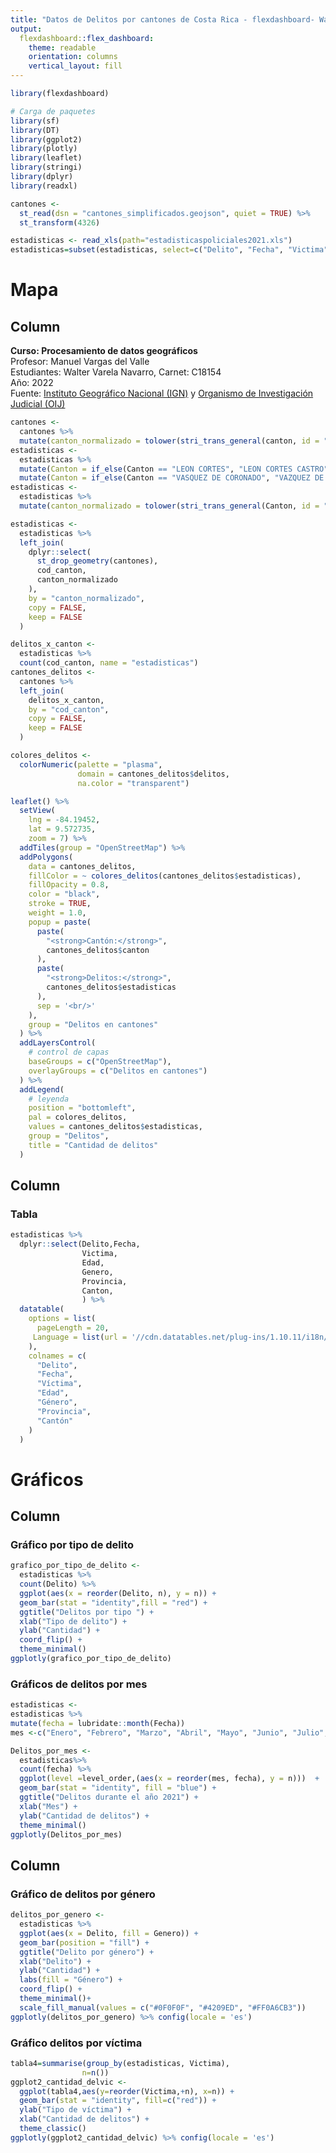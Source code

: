 ---
title: "Datos de Delitos por cantones de Costa Rica - flexdashboard- Walter Varela Navarro, Canet: C18154"
output: 
  flexdashboard::flex_dashboard:
    theme: readable
    orientation: columns
    vertical_layout: fill
---

```{r setup, include=FALSE}
library(flexdashboard)
```

```{r paquetes}
# Carga de paquetes
library(sf)
library(DT)
library(ggplot2)
library(plotly)
library(leaflet)
library(stringi)
library(dplyr)
library(readxl)
```

```{r datos-cantones, message=FALSE, warning=FALSE}
cantones <-
  st_read(dsn = "cantones_simplificados.geojson", quiet = TRUE) %>%
  st_transform(4326)
```

```{r datos-delitos, message=FALSE, warning=FALSE}
estadisticas <- read_xls(path="estadisticaspoliciales2021.xls")
estadisticas=subset(estadisticas, select=c("Delito", "Fecha", "Victima", "Edad", "Genero", "Provincia", "Canton"))
```

Mapa
========================================================================================

Column {data-width=500}
-----------------------------------------------------------------------



**Curso: Procesamiento de datos geográficos**   
Profesor: Manuel Vargas del Valle  
Estudiantes: Walter Varela Navarro, Carnet: C18154  
Año: 2022  
Fuente: [Instituto Geográfico Nacional (IGN)](https://www.snitcr.go.cr/ign_ign) y [Organismo de Investigación Judicial (OIJ)](https://sitiooij.poder-judicial.go.cr/index.php/ayuda/servicios-policiales/servicios-a-organizaciones/indice-de-transparencia-del-sector-publico-costarricense/datos-abiertos)  

```{r, message=FALSE, warning=FALSE}
cantones <-
  cantones %>%
  mutate(canton_normalizado = tolower(stri_trans_general(canton, id = "Latin-ASCII")))
estadisticas <-
  estadisticas %>%
  mutate(Canton = if_else(Canton == "LEON CORTES", "LEON CORTES CASTRO", Canton)) %>%
  mutate(Canton = if_else(Canton == "VASQUEZ DE CORONADO", "VAZQUEZ DE CORONADO", Canton))
estadisticas <-
  estadisticas %>%
  mutate(canton_normalizado = tolower(stri_trans_general(Canton, id = "Latin-ASCII")))
```

```{r, message=FALSE, warning=FALSE}
estadisticas <-
  estadisticas %>%
  left_join(
    dplyr::select(
      st_drop_geometry(cantones),
      cod_canton,
      canton_normalizado
    ),
    by = "canton_normalizado",
    copy = FALSE,
    keep = FALSE
  )
```

```{r, message=FALSE, warning=FALSE}
delitos_x_canton <-
  estadisticas %>%
  count(cod_canton, name = "estadisticas")
cantones_delitos <-
  cantones %>%
  left_join(
    delitos_x_canton,
    by = "cod_canton",
    copy = FALSE,
    keep = FALSE
  )
```

```{r, paleta_color, message=FALSE, warning=FALSE}
colores_delitos <-
  colorNumeric(palette = "plasma",
               domain = cantones_delitos$delitos,
               na.color = "transparent")
```

```{r, mapa_coropletas, message=FALSE, warning=FALSE}
leaflet() %>%
  setView(
    lng = -84.19452,
    lat = 9.572735,
    zoom = 7) %>%
  addTiles(group = "OpenStreetMap") %>% 
  addPolygons(
    data = cantones_delitos,
    fillColor = ~ colores_delitos(cantones_delitos$estadisticas),
    fillOpacity = 0.8,
    color = "black",
    stroke = TRUE,
    weight = 1.0,
    popup = paste(
      paste(
        "<strong>Cantón:</strong>",
        cantones_delitos$canton
      ),
      paste(
        "<strong>Delitos:</strong>",
        cantones_delitos$estadisticas
      ),
      sep = '<br/>'
    ),
    group = "Delitos en cantones"
  ) %>%
  addLayersControl(
    # control de capas
    baseGroups = c("OpenStreetMap"),
    overlayGroups = c("Delitos en cantones")
  ) %>%
  addLegend(
    # leyenda
    position = "bottomleft",
    pal = colores_delitos,
    values = cantones_delitos$estadisticas,
    group = "Delitos",
    title = "Cantidad de delitos"
  )
```


Column {data-width=500}
----------------------------------------------------------------------

### Tabla

```{r, message=FALSE, warning=FALSE}
estadisticas %>%
  dplyr::select(Delito,Fecha,
                Victima, 
                Edad, 
                Genero, 
                Provincia, 
                Canton,
                ) %>%
  datatable(
    options = list(
      pageLength = 20,
     Language = list(url = '//cdn.datatables.net/plug-ins/1.10.11/i18n/Spanish.json')
    ),
    colnames = c(
      "Delito",
      "Fecha",
      "Víctima",
      "Edad",
      "Género",
      "Provincia",
      "Cantón"
    )
  )
```

Gráficos
=======================================================================

Column {data-width=250}
-----------------------------------------------------------------------

### Gráfico por tipo de delito

```{r grafico}
grafico_por_tipo_de_delito <-
  estadisticas %>%
  count(Delito) %>%
  ggplot(aes(x = reorder(Delito, n), y = n)) +
  geom_bar(stat = "identity",fill = "red") +
  ggtitle("Delitos por tipo ") +
  xlab("Tipo de delito") +
  ylab("Cantidad") +
  coord_flip() +
  theme_minimal()
ggplotly(grafico_por_tipo_de_delito)
```


### Gráficos de delitos por mes

```{r Delitos_por_mes}
estadisticas <-
estadisticas %>%
mutate(fecha = lubridate::month(Fecha))
mes <-c("Enero", "Febrero", "Marzo", "Abril", "Mayo", "Junio", "Julio", "Agosto", "Septiembre", "Octubre", "Noviembre")
```
```{r}
Delitos_por_mes <-
  estadisticas%>%
  count(fecha) %>%
  ggplot(level =level_order,(aes(x = reorder(mes, fecha), y = n)))  +
  geom_bar(stat = "identity", fill = "blue") +
  ggtitle("Delitos durante el año 2021") +
  xlab("Mes") +
  ylab("Cantidad de delitos") +
  theme_minimal()
ggplotly(Delitos_por_mes)
```


Column {data-width=250}
-----------------------------------------------------------------------

### Gráfico de delitos por género

```{r Delitos por género}
delitos_por_genero <-
  estadisticas %>%
  ggplot(aes(x = Delito, fill = Genero)) +
  geom_bar(position = "fill") +
  ggtitle("Delito por género") +
  xlab("Delito") +
  ylab("Cantidad") +
  labs(fill = "Género") +
  coord_flip() +
  theme_minimal()+
  scale_fill_manual(values = c("#0F0F0F", "#4209ED", "#FF0A6CB3"))
ggplotly(delitos_por_genero) %>% config(locale = 'es')
```



### Gráfico delitos por víctima

```{r,Gráfico_delitos_por_víctima}
tabla4=summarise(group_by(estadisticas, Victima),
                n=n())
ggplot2_cantidad_delvic <- 
  ggplot(tabla4,aes(y=reorder(Victima,+n), x=n)) +
  geom_bar(stat = "identity", fill=c("red")) +
  ylab("Tipo de víctima") +
  xlab("Cantidad de delitos") +
  theme_classic()
ggplotly(ggplot2_cantidad_delvic) %>% config(locale = 'es')
```
